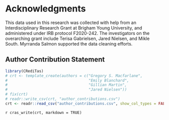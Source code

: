 # Acknowledgments {.unnumbered}

This data used in this research was collected with help from an
Interdisciplinary Research Grant at Brigham Young University, and administered
under IRB protocol F2020-242. The investigators on the overarching grant include
Terisa Gabrielsen, Jared Nielsen, and Mikle South. Myrranda Salmon supported the
data cleaning efforts.

## Author Contribution Statement{.unnumbered}

```r
library(CRediTas)
# crt <- template_create(authors = c("Gregory S. Macfarlane",
#                                    "Emily Blanchard",
#                                    "Gillian Martin",
#                                    "Jared Nielsen"))
# fix(crt)
# readr::write_csv(crt, "author_contributions.csv")
crt <- readr::read_csv("author_contributions.csv", show_col_types = FALSE)
```
`r cras_write(crt, markdown = TRUE)`